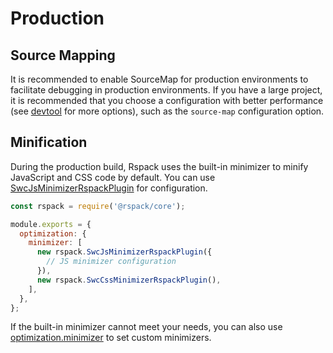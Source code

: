 # Production

## Source Mapping

It is recommended to enable SourceMap for production environments to facilitate debugging in production environments. If you have a large project, it is recommended that you choose a configuration with better performance (see [devtool](config/devtool) for more options), such as the `source-map` configuration option.

## Minification

During the production build, Rspack uses the built-in minimizer to minify JavaScript and CSS code by default. You can use [SwcJsMinimizerRspackPlugin](/plugins/rspack/swc-js-minimizer-rspack-plugin) for configuration.

```js title=rspack.config.js
const rspack = require('@rspack/core');

module.exports = {
  optimization: {
    minimizer: [
      new rspack.SwcJsMinimizerRspackPlugin({
        // JS minimizer configuration
      }),
      new rspack.SwcCssMinimizerRspackPlugin(),
    ],
  },
};
```

If the built-in minimizer cannot meet your needs, you can also use [optimization.minimizer](/config/optimization#optimizationminimizer) to set custom minimizers.
